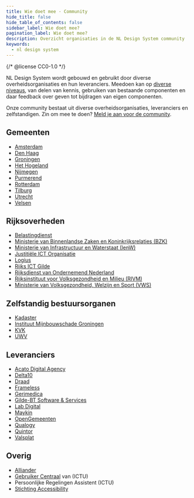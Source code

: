 ```yaml
---
title: Wie doet mee · Community
hide_title: false
hide_table_of_contents: false
sidebar_label: Wie doet mee?
pagination_label: Wie doet mee?
description: Overzicht organisaties in de NL Design System community
keywords:
  - nl design system
---
```


{/* @license CC0-1.0 */}

NL Design System wordt gebouwd en gebruikt door diverse overheidsorganisaties en hun leveranciers. Meedoen kan op [diverse niveaus](/handboek/organisatie/meedoen), van delen van kennis, gebruiken van bestaande componenten en daar feedback over geven tot bijdragen van eigen componenten.

Onze community bestaat uit diverse overheidsorganisaties, leveranciers en zelfstandigen. Zin om mee te doen? [Meld je aan voor de community](/community/sluit-je-aan#aanmelden).

## Gemeenten

- [Amsterdam](https://amsterdam.nl)
- [Den Haag](https://denhaag.nl)
- [Groningen](https://gemeente.groningen.nl)
- [Het Hogeland](https://hethogeland.nl)
- [Nijmegen](https://nijmegen.nl)
- [Purmerend](https://purmerend.nl)
- [Rotterdam](https://rotterdam.nl)
- [Tilburg](https://tilburg.nl)
- [Utrecht](https://utrecht.nl)
- [Velsen](https://velsen.nl)

## Rijksoverheden

- [Belastingdienst](https://belastingdienst.nl)
- [Ministerie van Binnenlandse Zaken en Koninkrijksrelaties (BZK)](https://www.rijksoverheid.nl/ministeries/ministerie-van-binnenlandse-zaken-en-koninkrijksrelaties)
- [Ministerie van Infrastructuur en Waterstaat (IenW)](https://www.rijksoverheid.nl/ministeries/ministerie-van-infrastructuur-en-waterstaat)
- [Justitiële ICT Organisatie](https://www.justitieleictorganisatie.nl)
- [Logius](https://logius.nl)
- [Rijks ICT Gilde](https://www.rijksorganisatieodi.nl/rijks-ict-gilde)
- [Rijksdienst van Ondernemend Nederland](https://rvo.nl)
- [Rijksinstituut voor Volksgezondheid en Milieu (RIVM)](https://www.rivm.nl)
- [Ministerie van Volksgezondheid, Welzijn en Sport (VWS)](https://www.rijksoverheid.nl/ministeries/ministerie-van-volksgezondheid-welzijn-en-sport)

## Zelfstandig bestuursorganen

- [Kadaster](https://www.kadaster.nl)
- [Instituut Mijnbouwschade Groningen](https://www.schadedoormijnbouw.nl)
- [KVK](https://kvk.nl)
- [UWV](https://uwv.nl)

## Leveranciers

- [Acato Digital Agency](https://acato.nl)
- [Delta10](https://delta10.nl)
- [Draad](https://draad.nl)
- [Frameless](https://frameless.io)
- [Gerimedica](https://www.gerimedica.nl)
- [Gilde-BT Software & Services](https://www.gildesoftware.nl)
- [Lab Digital](https://www.labdigital.nl)
- [Maykin](https://www.maykinmedia.nl)
- [OpenGemeenten](https://opengemeenten.nl)
- [Qualogy](https://qualogy.nl)
- [Quintor](https://quintor.nl)
- [Valsplat](https://valsplat.nl)

## Overig

- [Alliander](https://www.alliander.com)
- [Gebruiker Centraal](https://gebruikercentraal.nl) van (ICTU)
- Persoonlijke Regelingen Assistent (ICTU)
- [Stichting Accessibility](https://accessibility.nl)
